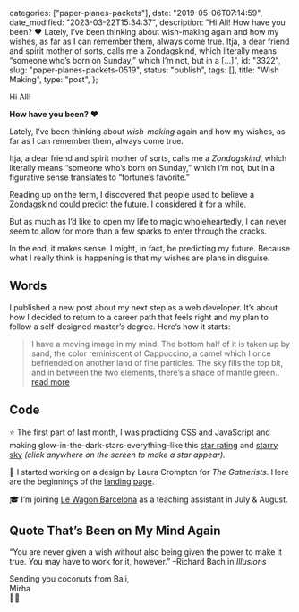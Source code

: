 
  categories: ["paper-planes-packets"],
  date: "2019-05-06T07:14:59",
  date_modified: "2023-03-22T15:34:37",
  description:
    "Hi All! How have you been? ❤️ Lately, I’ve been thinking about wish-making again and how my wishes, as far as I can remember them, always come true. Itja, a dear friend and spirit mother of sorts, calls me a Zondagskind, which literally means “someone who’s born on Sunday,” which I’m not, but in a […]",
  id: "3322",
  slug: "paper-planes-packets-0519",
  status: "publish",
  tags: [],
  title: "Wish Making",
  type: "post",
};


Hi All!

**How have you been? ❤️**

Lately, I’ve been thinking about _wish-making_ again and how my wishes, as far as I can remember them, always come true.

Itja, a dear friend and spirit mother of sorts, calls me a _Zondagskind_, which literally means “someone who’s born on Sunday,” which I’m not, but in a figurative sense translates to “fortune’s favorite.”

Reading up on the term, I discovered that people used to believe a Zondagskind could predict the future. I considered it for a while.

But as much as I’d like to open my life to magic wholeheartedly, I can never seem to allow for more than a few sparks to enter through the cracks.

In the end, it makes sense. I might, in fact, be predicting my future. Because what I really think is happening is that my wishes are plans in disguise.

## Words

I published a new post about my next step as a web developer. It’s about how I decided to return to a career path that feels right and my plan to follow a self-designed master’s degree. Here’s how it starts:

> I have a moving image in my mind. The bottom half of it is taken up by sand, the color reminiscent of Cappuccino, a camel which I once befriended on another land of fine particles. The sky fills the top bit, and in between the two elements, there’s a shade of mantle green.. [r](/posts/leap-of-code/)[ead more](/posts/leap-of-code/)

## Code

⭐️ The first part of last month, I was practicing CSS and JavaScript and making glow-in-the-dark-stars-everything–like this [star rating](https://mirhamasala.github.io/star_rating/) and [starry sky](https://mirhamasala.github.io/starry_sky/) _(click anywhere on the screen to make a star appear)._

🍯 I started working on a design by Laura Crompton for _The Gatherists_. Here are the beginnings of the [landing page](https://mirhamasala.github.io/gatherists/).

🎓 I’m joining [Le Wagon Barcelona](https://www.lewagon.com/barcelona) as a teaching assistant in July & August.

## Quote That’s Been on My Mind Again

“You are never given a wish without also being given the power to make it true. You may have to work for it, however.” –Richard Bach in _Illusions_

Sending you coconuts from Bali,\
Mirha\
🥥🌴
